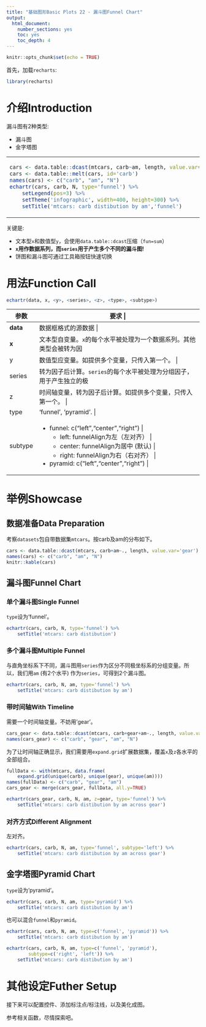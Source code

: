 ```yaml
---
title: "基础图形Basic Plots 22 - 漏斗图Funnel Chart"
output: 
  html_document: 
    number_sections: yes
    toc: yes
    toc_depth: 4
---
```


```r
knitr::opts_chunk$set(echo = TRUE)
```

首先，加载`recharts`:
```r
library(recharts)
```

# 介绍Introduction

漏斗图有2种类型:

- 漏斗图
- 金字塔图

<table id='intro'>
<tr><td>
```r
cars <- data.table::dcast(mtcars, carb~am, length, value.var='gear')
cars <- data.table::melt(cars, id='carb')
names(cars) <- c("carb", "am", "N")
echartr(cars, carb, N, type='funnel') %>% 
    setLegend(pos=3) %>%
    setTheme('infographic', width=400, height=300) %>%
    setTitle('mtcars: carb distibution by am','funnel')
```
</td>
<td>
```r
echartr(cars, carb, N, type='pyramid') %>% 
    setLegend(pos=3) %>%
    setTheme('roma', width=400, height=300) %>%
    setTitle('mtcars: carb distibution by am','pyramid')
```
</td></tr>
</table>

关键是:

- 文本型`x`和数值型`y`，会使用`data.table::dcast`压缩（`fun=sum`）
- **`x`用作数据系列，而`series`用于产生多个不同的漏斗图!**
- 饼图和漏斗图可通过工具箱按钮快速切换

# 用法Function Call

```r
echartr(data, x, <y>, <series>, <z>, <type>, <subtype>)
```

+--------+--------------------------------------------------------------------+
| 参数   | 要求                                                     |
+========+====================================================================+
|**data**| 数据框格式的源数据                           |
+--------+--------------------------------------------------------------------+
| **x**  | 文本型自变量。`x`的每个水平被处理为一个数据系列。其他类型会被转为因子后计算。如提供多个变量，只传入第一个。 |
+--------+--------------------------------------------------------------------+
| y      | 数值型应变量。如提供多个变量，只传入第一个。 |
+--------+--------------------------------------------------------------------+
| series | 转为因子后计算。`series`的每个水平被处理为分组因子，用于产生独立的极坐标系。如提供多个变量，只传入第一个。 |
+--------+--------------------------------------------------------------------+
|  z     | 时间轴变量，转为因子后计算。如提供多个变量，只传入第一个。 |
+--------+--------------------------------------------------------------------+
| type   | 'funnel', 'pyramid'. |
+--------+--------------------------------------------------------------------+
| subtype| - funnel: c("left","center","right") | 
|        |     + left: funnelAlign为左（左对齐） |
|        |     + center: funnelAlign为居中 (默认) |
|        |     + right: funnelAlign为右（右对齐） |
|        | - pyramid: c("left","center","right")  |
+--------+--------------------------------------------------------------------+

# 举例Showcase

## 数据准备Data Preparation

考察`datasets`包自带数据集`mtcars`。按carb及am的分布如下。

```r
cars <- data.table::dcast(mtcars, carb+am~., length, value.var='gear')
names(cars) <- c("carb", "am", "N")
knitr::kable(cars)
```

## 漏斗图Funnel Chart

### 单个漏斗图Single Funnel

`type`设为'funnel'。

```r
echartr(cars, carb, N, type='funnel') %>% 
    setTitle('mtcars: carb distibution')
```

### 多个漏斗图Multiple Funnel

与直角坐标系下不同，漏斗图用`series`作为区分不同极坐标系的分组变量。所以，我们用`am` (有2个水平) 作为`series`，可得到2个漏斗图。

```r
echartr(cars, carb, N, am, type='funnel') %>% 
    setTitle('mtcars: carb distibution by am')
```

### 带时间轴With Timeline

需要一个时间轴变量。不妨用'gear'。

```r
cars_gear <- data.table::dcast(mtcars, carb+gear+am~., length, value.var='gear')
names(cars_gear) <- c("carb", "gear", "am", "N")
```

为了让时间轴正确显示，我们需要用`expand.grid`扩展数据集，覆盖`x`及`z`各水平的全部组合。

```r
fullData <- with(mtcars, data.frame(
    expand.grid(unique(carb), unique(gear), unique(am))))
names(fullData) <- c("carb", "gear", "am")
cars_gear <- merge(cars_gear, fullData, all.y=TRUE)
```

```r
echartr(cars_gear, carb, N, am, z=gear, type='funnel') %>% 
    setTitle('mtcars: carb distibution by am across gear')
```

### 对齐方式Different Alignment

左对齐。

```r
echartr(cars, carb, N, am, type='funnel', subtype='left') %>% 
    setTitle('mtcars: carb distibution by am across gear')
```

## 金字塔图Pyramid Chart

`type`设为'pyramid'。

```r
echartr(cars, carb, N, am, type='pyramid') %>% 
    setTitle('mtcars: carb distibution by am')
```

也可以混合`funnel`和`pyramid`。

```r
echartr(cars, carb, N, am, type=c('funnel', 'pyramid')) %>% 
    setTitle('mtcars: carb distibution by am')
```


```r
echartr(cars, carb, N, am, type=c('funnel', 'pyramid'), 
        subtype=c('right', 'left')) %>% 
    setTitle('mtcars: carb distibution by am')
```

# 其他设定Futher Setup

接下来可以配置控件、添加标注点/标注线，以及美化成图。

参考相关函数，尽情探索吧。

